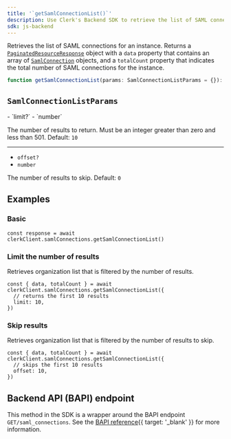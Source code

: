 ```yaml
---
title: '`getSamlConnectionList()`'
description: Use Clerk's Backend SDK to retrieve the list of SAML connections for an instance.
sdk: js-backend
---
```


Retrieves the list of SAML connections for an instance. Returns a [`PaginatedResourceResponse`](/docs/references/backend/types/paginated-resource-response) object with a `data` property that contains an array of [`SamlConnection`](/docs/references/backend/types/backend-saml-connection) objects, and a `totalCount` property that indicates the total number of SAML connections for the instance.

```ts
function getSamlConnectionList(params: SamlConnectionListParams = {}): Promise<SamlConnection[]>
```

## `SamlConnectionListParams`

<Properties>
  - `limit?`
  - `number`

  The number of results to return. Must be an integer greater than zero and less than 501. Default: `10`

  ---

  - `offset?`
  - `number`

  The number of results to skip. Default: `0`
</Properties>

## Examples

### Basic

<Include src="_partials/backend/usage" />

```tsx
const response = await clerkClient.samlConnections.getSamlConnectionList()
```

### Limit the number of results

Retrieves organization list that is filtered by the number of results.

```tsx
const { data, totalCount } = await clerkClient.samlConnections.getSamlConnectionList({
  // returns the first 10 results
  limit: 10,
})
```

### Skip results

Retrieves organization list that is filtered by the number of results to skip.

```tsx
const { data, totalCount } = await clerkClient.samlConnections.getSamlConnectionList({
  // skips the first 10 results
  offset: 10,
})
```

## Backend API (BAPI) endpoint

This method in the SDK is a wrapper around the BAPI endpoint `GET/saml_connections`. See the [BAPI reference](/docs/references/backend-api/tag/SAML-Connections#operation/ListSAMLConnections){{ target: '_blank' }} for more information.
